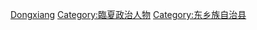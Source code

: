 [[Category:中华人民共和国甘肃省县长|Dongxiang]]
[[Category:臨夏政治人物|Category:臨夏政治人物]]
[[Category:东乡族自治县|Category:东乡族自治县]]